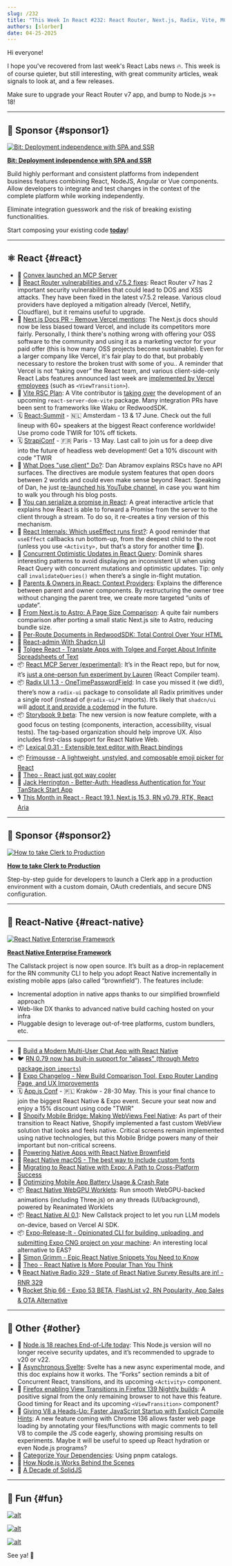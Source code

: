 ```yaml
---
slug: /232
title: "This Week In React #232: React Router, Next.js, Radix, Vite, MCP, Storybook | Entreprise Framework, Shopify, Expo, Brownfield, WebGPU, AI, Release-It | Node.js, Async Svelte, Compile Hints, View Transitions"
authors: [slorber]
date: 04-25-2025
---
```


Hi everyone!

I hope you've recovered from last week's React Labs news 🔥. This week is of course quieter, but still interesting, with great community articles, weak signals to look at, and a few releases.

Make sure to upgrade your React Router v7 app, and bump to Node.js >= 18!

<!-- truncate -->


<Support />

---

## 💸 Sponsor {#sponsor1}

[![Bit: Deployment independence with SPA and SSR](/emails/issues/232/bit.jpg)](https://bit.dev/?utm_source=ThisWeekInReact&utm_id=10&utm_medium=newsletter)

**[Bit: Deployment independence with SPA and SSR](https://bit.dev/?utm_source=ThisWeekInReact&utm_id=10&utm_medium=newsletter)**

Build highly performant and consistent platforms from independent business features combining React, NodeJS, Angular or Vue components. Allow developers to integrate and test changes in the context of the complete platform while working independently.

Eliminate integration guesswork and the risk of breaking existing functionalities.

Start composing your existing code [**today**](https://bit.dev/?utm_source=ThisWeekInReact&utm_id=10&utm_medium=newsletter)!

---

## ⚛️ React {#react}

- 💸 [Convex launched an MCP Server](https://convex.link/thisweekmcp)
- 🔐 [React Router vulnerabilities and v7.5.2 fixes](https://github.com/remix-run/react-router/blob/main/CHANGELOG.md#v752): React Router v7 has 2 important security vulnerabilities that could lead to DOS and XSS attacks. They have been fixed in the latest v7.5.2 release. Various cloud providers have deployed a mitigation already (Vercel, Netlify, Cloudflare), but it remains useful to upgrade.
- 👀 [Next.js Docs PR \- Remove Vercel mentions](https://github.com/vercel/next.js/pull/78557): The Next.js docs should now be less biased toward Vercel, and include its competitors more fairly. Personally, I think there's nothing wrong with offering your OSS software to the community and using it as a marketing vector for your paid offer (this is how many OSS projects become sustainable). Even for a larger company like Vercel, it's fair play to do that, but probably necessary to restore the broken trust with some of you.. A reminder that Vercel is not “taking over” the React team, and various client-side-only React Labs features announced last week are [implemented by Vercel employees](https://bsky.app/profile/ricky.fm/post/3lnvyuennss2b) (such as `<ViewTransition>`).
- 👀 [Vite RSC Plan](https://github.com/hi-ogawa/vite-plugins/issues/748): A Vite contributor is [taking over](https://github.com/facebook/react/pull/31768#issuecomment-2823466684) the development of an upcoming `react-server-dom-vite` package. Many integration PRs have been sent to frameworks like Waku or RedwoodSDK.
- 🗓 [React-Summit](https://reactsummit.com/?utm_source=Newsletter&utm_medium=thisweekinreact) - 🇳🇱 Amsterdam - 13 & 17 June. Check out the full lineup with 60+ speakers at the biggest React conference worldwide! Use promo code TWIR for 10% off tickets.
- 🗓️ [StrapiConf](https://conf.strapi.io/?utm_source=thisweekinreact) - 🇫🇷 Paris - 13 May. Last call to join us for a deep dive into the future of headless web development! Get a 10% discount with code "TWIR
- 📜 [What Does "use client" Do?](https://overreacted.io/what-does-use-client-do/): Dan Abramov explains RSCs have no API surfaces. The directives are module system features that open doors between 2 worlds and could even make sense beyond React. Speaking of Dan, he just [re-launched his YouTube channel](https://www.youtube.com/@overreacted-io), in case you want him to walk you through his blog posts.
- 📜 [You can serialize a promise in React](https://twofoldframework.com/blog/you-can-serialize-a-promise-in-react): A great interactive article that explains how React is able to forward a Promise from the server to the client through a stream. To do so, it re-creates a tiny version of this mechanism.
- 📜 [React Internals: Which useEffect runs first?](https://frontendmasters.com/blog/react-internals-which-useeffect-runs-first/): A good reminder that `useEffect` callbacks run bottom-up, from the deepest child to the root (unless you use `<Activity>,` but that’s a story for another time 🙈).
- 📜 [Concurrent Optimistic Updates in React Query](https://tkdodo.eu/blog/concurrent-optimistic-updates-in-react-query): Dominik shares interesting patterns to avoid displaying an inconsistent UI when using React Query with concurrent mutations and optimistic updates. Tip: only call `invalidateQueries()` when there’s a single in-flight mutation.
- 📜 [Parents & Owners in React: Context Providers](https://julesblom.com/writing/parent-owners-context): Explains the difference between parent and owner components. By restructuring the owner tree without changing the parent tree, we create more targeted “units of update”.
- 📜 [From Next.js to Astro: A Page Size Comparison](https://alan.norbauer.com/articles/astro-vs-nextjs-page-size/): A quite fair numbers comparison after porting a small static Next.js site to Astro, reducing bundle size.
- 📜 [Per-Route Documents in RedwoodSDK: Total Control Over Your HTML](https://rwsdk.com/blog/redwoodsdk-multiple-documents)
- 📜 [React-admin With Shadcn UI](https://marmelab.com/blog/2025/04/23/react-admin-with-shadcn.html)
- 💸 [Tolgee React - Translate Apps with Tolgee and Forget About Infinite Spreadsheets of Text](https://tolgee.io/apps-integrations/react)
- 📦 [React MCP Server (experimental)](https://github.com/facebook/react/tree/main/compiler/packages/react-mcp-server): It’s in the React repo, but for now, it’s [just a one-person fun experiment by Lauren](https://github.com/facebook/react/pull/32859) (React Compiler team).
- 📦 [Radix UI 1.3 \- OneTimePasswordField](https://www.radix-ui.com/primitives/docs/overview/releases#april-17-2025): In case you missed it (we did\!), there’s now a `radix-ui` package to consolidate all Radix primitives under a single roof (instead of `@radix-ui/*` imports). It’s likely that `shadcn/ui` will [adopt it and provide a codemod](https://github.com/shadcn-ui/ui/pull/6868#issuecomment-2718219342) in the future.
- 📦 [Storybook 9 beta](https://storybook.js.org/blog/storybook-9-beta/): The new version is now feature complete, with a good focus on testing (components, interaction, accessibility, visual tests). The tag-based organization should help improve UX. Also includes first-class support for React Native Web.
- 📦 [Lexical 0.31 \- Extensible text editor with React bindings](https://github.com/facebook/lexical/releases/tag/v0.31.0)
- 📦 [Frimousse \- A lightweight, unstyled, and composable emoji picker for React](https://frimousse.liveblocks.io/)
- 🎥 [Theo \- React just got way cooler](https://www.youtube.com/watch?v=-dePNpdd44M)
- 🎥 [Jack Herrington \- Better-Auth: Headless Authentication for Your TanStack Start App](https://www.youtube.com/watch?v=Atev8Nxpw7c)
- 🎙️ [This Month in React \- React 19.1, Next.js 15.3, RN v0.79, RTK, React Aria](https://creators.spotify.com/pod/profile/reactiflux/episodes/TMiR-2025-04-React-19-1-helps-debug-owner-stacks-e324h0g)

<SubscribeFormEmbed placement="middle" />

---

## 💸 Sponsor {#sponsor2}

[![How to take Clerk to Production](/emails/issues/232/clerk.jpg)](https://go.clerk.com/fpzcK5F)

**[How to take Clerk to Production](https://go.clerk.com/ovPb3z0)**

Step-by-step guide for developers to launch a Clerk app in a production environment with a custom domain, OAuth credentials, and secure DNS configuration.

---

## 📱 React-Native {#react-native}

[![React Native Enterprise Framework](/emails/issues/232/rnef.jpg)](https://www.rnef.dev/)

**[React Native Enterprise Framework](https://www.rnef.dev/)**

The Callstack project is now open source. It’s built as a drop-in replacement for the RN community CLI to help you adopt React Native incrementally in existing mobile apps (also called “brownfield”). The features include:

- Incremental adoption in native apps thanks to our simplified brownfield approach
- Web-like DX thanks to advanced native build caching hosted on your infra
- Pluggable design to leverage out-of-tree platforms, custom bundlers, etc.

---

- 💸 [Build a Modern Multi-User Chat App with React Native](https://go.clerk.com/Y0ne425)
- 🐦 [RN 0.79 now has buit-in support for "aliases" (through Metro package.json `imports`)](https://x.com/satya164/status/1916095938604548366)
- 📣 [Expo Changelog \- New Build Comparison Tool, Expo Router Landing Page, and UX Improvements](https://expo.dev/changelog/website-updates-4-29-2025)
- 🗓️ [App.js Conf](https://appjs.co/?utm_source=thisweekinreact) - 🇵🇱 Kraków - 28-30 May. This is your final chance to join the biggest React Native & Expo event. Secure your seat now and enjoy a 15% discount using code "TWIR"
- 📜 [Shopify Mobile Bridge: Making WebViews Feel Native](https://shopify.engineering/mobilebridge-native-webviews): As part of their transition to React Native, Shopify implemented a fast custom WebView solution that looks and feels native. Critical screens remain implemented using native technologies, but this Mobile Bridge powers many of their important but non-critical screens.
- 📜 [Powering Native Apps with React Native Brownfield](https://www.callstack.com/blog/powering-native-apps-with-react-native-brownfield)
- 📜 [React Native macOS \- The best way to include custom fonts](https://shift.infinite.red/the-best-way-to-include-custom-fonts-in-react-native-for-macos-in-2025-4cb235e2d6f7)
- 📜 [Migrating to React Native with Expo: A Path to Cross-Platform Success](https://expo.dev/blog/migrating-to-react-native-with-expo)
- 📜 [Optimizing Mobile App Battery Usage & Crash Rate](https://blog.swmansion.com/optimizing-battery-usage-improving-crash-free-rate-in-a-react-native-app-9e80ba1f240a)
- 📦 [React Native WebGPU Worklets](https://github.com/software-mansion-labs/react-native-webgpu-worklets): Run smooth WebGPU-backed animations (including Three.js) on any threads (UI/background), powered by Reanimated Worklets
- 📦 [React Native AI 0.1](https://github.com/callstackincubator/ai): New Callstack project to let you run LLM models on-device, based on Vercel AI SDK.
- 📦 [Expo-Release-It \- Opinionated CLI for building, uploading, and submitting Expo CNG project on your machine](https://github.com/mym0404/expo-release-it): An interesting local alternative to EAS?
- 🎥 [Simon Grimm \- Epic React Native Snippets You Need to Know](https://www.youtube.com/watch?v=42RKqciqjV0)
- 🎥 [Theo \- React Native Is More Popular Than You Think](https://www.youtube.com/watch?v=GoDXfzpYGTc)
- 🎙️ [React Native Radio 329 \- State of React Native Survey Results are in\! \- RNR 329](https://infinite.red/react-native-radio/rnr-329-state-of-react-native-survey-results-are-in)
- 🎙️ [Rocket Ship 66 \- Expo 53 BETA, FlashList v2, RN Popularity, App Sales & OTA Alternative](https://share.transistor.fm/s/ba0f8a72)

---

## 🔀 Other {#other}

- 📣 [Node.js 18 reaches End-of-Life today](https://nodejs.org/en/about/previous-releases): This Node.js version will no longer receive security updates, and it’s recommended to upgrade to v20 or v22.
- 👀 [Asynchronous Svelte](https://github.com/sveltejs/svelte/discussions/15845): Svelte has a new async experimental mode, and this doc explains how it works. The “Forks” section reminds a bit of Concurrent React, transitions, and its upcoming `<Activity>` component.
- 👀 [Firefox enabling View Transitions in Firefox 139 Nightly builds](https://www.mozilla.org/en-US/firefox/140.0a1/releasenotes/#note-790833): A positive signal from the only remaining browser to not have this feature. Good timing for React and its upcoming `<ViewTransition>` component?
- 📜 [Giving V8 a Heads-Up: Faster JavaScript Startup with Explicit Compile Hints](https://v8.dev/blog/explicit-compile-hints): A new feature coming with Chrome 136 allows faster web page loading by annotating your files/functions with magic comments to tell V8 to compile the JS code eagerly, showing promising results on experiments. Maybe it will be useful to speed up React hydration or even Node.js programs?
- 📜 [Categorize Your Dependencies](https://antfu.me/posts/categorize-deps): Using pnpm catalogs.
- 📜 [How Node.js Works Behind the Scenes](https://www.deepintodev.com/blog/how-nodejs-works-behind-the-scenes)
- 📜 [A Decade of SolidJS](https://dev.to/this-is-learning/a-decade-of-solidjs-32f4)

---

## 🤭 Fun {#fun}

[![alt](/emails/issues/232/meme0.jpg)](https://www.linkedin.com/posts/yangshun_react-vue-svelte-activity-7313404647040249856-uNQi/)

[![alt](/emails/issues/232/meme.jpg)](https://www.reddit.com/r/reactnative/comments/1jxoppk/is_this_you/)

[![alt](/emails/issues/232/meme2.jpg)](https://x.com/jarredsumner/status/1916535123568140571)

See ya! 👋
